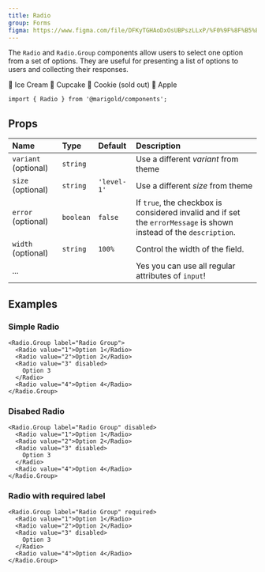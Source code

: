 ```yaml
---
title: Radio
group: Forms
figma: https://www.figma.com/file/DFKyTGHAoDxOsUBPszLLxP/%F0%9F%8F%B5%EF%B8%8FMarigold?node-id=467%3A332
---
```


The `Radio` and `Radio.Group` components allow users to select one option from a set of options. They are useful for presenting a list of options to users and collecting their responses.

<Preview>
  <Radio.Group label="Choose desert" defaultValue="apple">
    <Radio value="ice cream">🍨 Ice Cream</Radio>
    <Radio value="cupcake">🧁 Cupcake</Radio>
    <Radio value="cookie" disabled>
      🍪 Cookie (sold out)
    </Radio>
    <Radio value="apple">🍎 Apple</Radio>
  </Radio.Group>
</Preview>

```tsx onlyCode
import { Radio } from '@marigold/components';
```

## Props

| Name                 | Type      | Default     | Description                                                                                                        |
| :------------------- | :-------- | :---------- | :----------------------------------------------------------------------------------------------------------------- |
| `variant` (optional) | `string`  |             | Use a different _variant_ from theme                                                                               |
| `size` (optional)    | `string`  | `'level-1'` | Use a different _size_ from theme                                                                                  |
| `error` (optional)   | `boolean` | `false`     | If `true`, the checkbox is considered invalid and if set the `errorMessage` is shown instead of the `description`. |
| `width` (optional)   | `string`  | `100%`      | Control the width of the field.                                                                                    |
| ...                  |           |             | Yes you can use all regular attributes of `input`!                                                                 |

## Examples

### Simple Radio

```tsx
<Radio.Group label="Radio Group">
  <Radio value="1">Option 1</Radio>
  <Radio value="2">Option 2</Radio>
  <Radio value="3" disabled>
    Option 3
  </Radio>
  <Radio value="4">Option 4</Radio>
</Radio.Group>
```

### Disabed Radio

```tsx
<Radio.Group label="Radio Group" disabled>
  <Radio value="1">Option 1</Radio>
  <Radio value="2">Option 2</Radio>
  <Radio value="3" disabled>
    Option 3
  </Radio>
  <Radio value="4">Option 4</Radio>
</Radio.Group>
```

### Radio with required label

```tsx
<Radio.Group label="Radio Group" required>
  <Radio value="1">Option 1</Radio>
  <Radio value="2">Option 2</Radio>
  <Radio value="3" disabled>
    Option 3
  </Radio>
  <Radio value="4">Option 4</Radio>
</Radio.Group>
```
